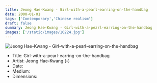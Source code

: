 ```yaml
---
title: Jeong Hae-Kwang - Girl-with-a-pearl-earring-on-the-handbag
date: 2000-01-01
tags: ['Contemporary','Chinese realism']
draft: false
summary: Jeong Hae-Kwang - Girl-with-a-pearl-earring-on-the-handbag
images: ['/static/images/10224.jpg']
---
```


![Jeong Hae-Kwang - Girl-with-a-pearl-earring-on-the-handbag](/static/images/10224.jpg)

* Title: Girl-with-a-pearl-earring-on-the-handbag
* Artist: Jeong Hae-Kwang (-)
* Date: 
* Medium: 
* Dimensions: 


